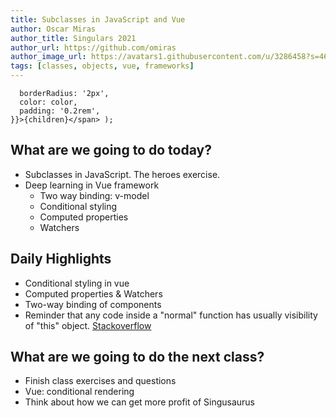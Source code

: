 ```yaml
---
title: Subclasses in JavaScript and Vue
author: Oscar Miras
author_title: Singulars 2021
author_url: https://github.com/omiras
author_image_url: https://avatars1.githubusercontent.com/u/3286458?s=460&v=4
tags: [classes, objects, vue, frameworks]
---
```


      borderRadius: '2px',
      color: color,
      padding: '0.2rem',
    }}>{children}</span> );

## __<Highlight color="#ff8000">What are we going to do today?</Highlight>__

* Subclasses in JavaScript. The heroes exercise.
* Deep learning in Vue framework
  * Two way binding: v-model
  * Conditional styling
  * Computed properties
  * Watchers
  
<!-- ## __<Highlight color="#ff8000">What are we going to do tomorrow?</Highlight>__ -->

## __<Highlight color="#ff8000">Daily Highlights</Highlight>__

* Conditional styling in vue
* Computed properties & Watchers
* Two-way binding of components
* Reminder that any code inside a "normal" function has usually visibility of "this" object. [Stackoverflow](https://stackoverflow.com/questions/37465289/how-to-set-timeout-in-a-vuejs-method  )


## __<Highlight color="#ff8000">What are we going to do the next class?</Highlight>__

* Finish class exercises and questions
* Vue: conditional rendering 
* Think about how we can get more profit of Singusaurus


